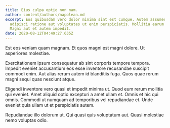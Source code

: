 ```yaml
---
title: Eius culpa optio non nam.
author: content/authors/napolean.md
excerpt: Eos quibusdam vero dolor minima sint est cumque. Autem assumenda
  adipisci ratione aut voluptates ut enim perspiciatis. Mollitia earum sed.
  Magni aut et autem impedit.
date: 2020-08-12T04:49:27.635Z
---
```

Est eos veniam quam magnam. Et quos magni est magni dolore. Ut asperiores molestiae.
 Exercitationem ipsum consequatur ab sint corporis tempore tempora. Impedit eveniet accusantium eos esse inventore recusandae suscipit commodi enim. Aut alias rerum autem id blanditiis fuga. Quos quae rerum magni sequi quas nesciunt atque.
 Eligendi inventore vero quasi et impedit minima ut. Quod eum rerum mollitia qui eveniet. Amet aliquid optio excepturi a amet ullam et. Omnis et hic qui omnis. Commodi ut numquam ad temporibus vel repudiandae et. Unde eveniet quia ullam ut et perspiciatis autem.
 Repudiandae illo dolorum ut. Qui quasi quis voluptatum aut. Quasi molestiae nemo voluptas odio.